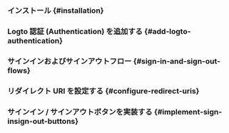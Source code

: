 

<GuideTip />

### インストール \{#installation}

<Installation />

### Logto 認証 (Authentication) を追加する \{#add-logto-authentication}

<AddAuthentication />

### サインインおよびサインアウトフロー \{#sign-in-and-sign-out-flows}

<SignInAndSignOutFlows />

### リダイレクト URI を設定する \{#configure-redirect-uris}

<ConfigureRedirectUris />

### サインイン / サインアウトボタンを実装する \{#implement-sign-insign-out-buttons}

<ImplementButtons />

<Checkpoint />

